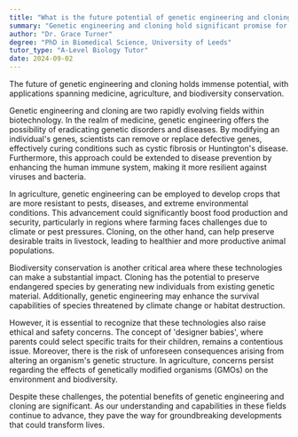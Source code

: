 ```yaml
---
title: "What is the future potential of genetic engineering and cloning?"
summary: "Genetic engineering and cloning hold significant promise for advancements in medicine, agriculture, and biodiversity conservation, offering vast potential for improving health, food production, and environmental sustainability."
author: "Dr. Grace Turner"
degree: "PhD in Biomedical Science, University of Leeds"
tutor_type: "A-Level Biology Tutor"
date: 2024-09-02
---
```


The future of genetic engineering and cloning holds immense potential, with applications spanning medicine, agriculture, and biodiversity conservation.

Genetic engineering and cloning are two rapidly evolving fields within biotechnology. In the realm of medicine, genetic engineering offers the possibility of eradicating genetic disorders and diseases. By modifying an individual's genes, scientists can remove or replace defective genes, effectively curing conditions such as cystic fibrosis or Huntington's disease. Furthermore, this approach could be extended to disease prevention by enhancing the human immune system, making it more resilient against viruses and bacteria.

In agriculture, genetic engineering can be employed to develop crops that are more resistant to pests, diseases, and extreme environmental conditions. This advancement could significantly boost food production and security, particularly in regions where farming faces challenges due to climate or pest pressures. Cloning, on the other hand, can help preserve desirable traits in livestock, leading to healthier and more productive animal populations.

Biodiversity conservation is another critical area where these technologies can make a substantial impact. Cloning has the potential to preserve endangered species by generating new individuals from existing genetic material. Additionally, genetic engineering may enhance the survival capabilities of species threatened by climate change or habitat destruction.

However, it is essential to recognize that these technologies also raise ethical and safety concerns. The concept of 'designer babies', where parents could select specific traits for their children, remains a contentious issue. Moreover, there is the risk of unforeseen consequences arising from altering an organism's genetic structure. In agriculture, concerns persist regarding the effects of genetically modified organisms (GMOs) on the environment and biodiversity.

Despite these challenges, the potential benefits of genetic engineering and cloning are significant. As our understanding and capabilities in these fields continue to advance, they pave the way for groundbreaking developments that could transform lives.
    